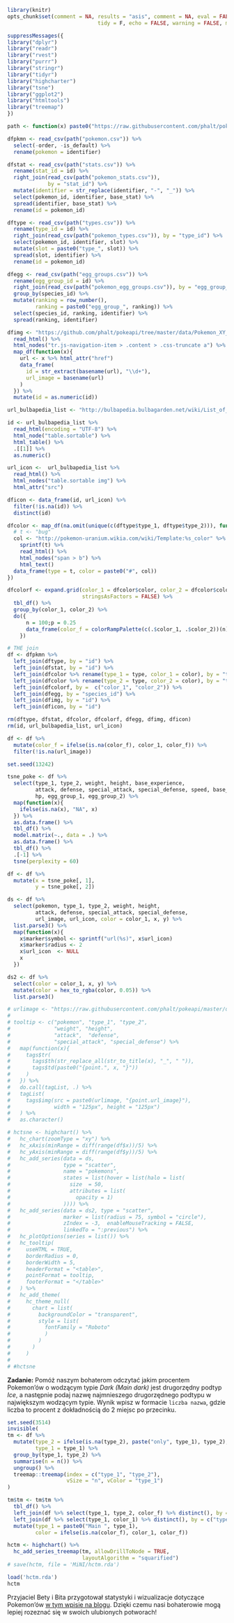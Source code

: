 ```r
library(knitr)
opts_chunk$set(comment = NA, results = "asis", comment = NA, eval = FALSE,
							 tidy = F, echo = FALSE, warning = FALSE, message = FALSE, error = FALSE)
```

```r
suppressMessages({
library("dplyr")
library("readr")
library("rvest")
library("purrr")
library("stringr")
library("tidyr")
library("highcharter")
library("tsne")
library("ggplot2")
library("htmltools")
library("treemap")
})
```
```r
path <- function(x) paste0("https://raw.githubusercontent.com/phalt/pokeapi/master/data/v2/csv/", x)

dfpkmn <- read_csv(path("pokemon.csv")) %>% 
  select(-order, -is_default) %>% 
  rename(pokemon = identifier)

dfstat <- read_csv(path("stats.csv")) %>% 
  rename(stat_id = id) %>% 
  right_join(read_csv(path("pokemon_stats.csv")),
             by = "stat_id") %>% 
  mutate(identifier = str_replace(identifier, "-", "_")) %>% 
  select(pokemon_id, identifier, base_stat) %>% 
  spread(identifier, base_stat) %>% 
  rename(id = pokemon_id)

dftype <- read_csv(path("types.csv")) %>% 
  rename(type_id = id) %>% 
  right_join(read_csv(path("pokemon_types.csv")), by = "type_id") %>% 
  select(pokemon_id, identifier, slot) %>% 
  mutate(slot = paste0("type_", slot)) %>% 
  spread(slot, identifier) %>% 
  rename(id = pokemon_id)

dfegg <- read_csv(path("egg_groups.csv")) %>% 
  rename(egg_group_id = id) %>% 
  right_join(read_csv(path("pokemon_egg_groups.csv")), by = "egg_group_id") %>% 
  group_by(species_id) %>% 
  mutate(ranking = row_number(),
         ranking = paste0("egg_group_", ranking)) %>% 
  select(species_id, ranking, identifier) %>% 
  spread(ranking, identifier) 

dfimg <- "https://github.com/phalt/pokeapi/tree/master/data/Pokemon_XY_Sprites" %>% 
  read_html() %>% 
  html_nodes("tr.js-navigation-item > .content > .css-truncate a") %>% 
  map_df(function(x){
    url <- x %>% html_attr("href")
    data_frame(
      id = str_extract(basename(url), "\\d+"),
      url_image = basename(url)
    )
  }) %>%
  mutate(id = as.numeric(id))

url_bulbapedia_list <- "http://bulbapedia.bulbagarden.net/wiki/List_of_Pok%C3%A9mon_by_base_stats_(Generation_VI-present)" 

id <- url_bulbapedia_list %>% 
  read_html(encoding = "UTF-8") %>% 
  html_node("table.sortable") %>% 
  html_table() %>% 
  .[[1]] %>% 
  as.numeric()

url_icon <-  url_bulbapedia_list %>% 
  read_html() %>%
  html_nodes("table.sortable img") %>% 
  html_attr("src")

dficon <- data_frame(id, url_icon) %>% 
  filter(!is.na(id)) %>% 
  distinct(id)

dfcolor <- map_df(na.omit(unique(c(dftype$type_1, dftype$type_2))), function(t){
  # t <- "bug"
  col <- "http://pokemon-uranium.wikia.com/wiki/Template:%s_color" %>% 
    sprintf(t) %>%
    read_html() %>% 
    html_nodes("span > b") %>% 
    html_text()
  data_frame(type = t, color = paste0("#", col))
})

dfcolorf <- expand.grid(color_1 = dfcolor$color, color_2 = dfcolor$color,
                        stringsAsFactors = FALSE) %>% 
  tbl_df() %>% 
  group_by(color_1, color_2) %>% 
  do({
      n = 100;p = 0.25
      data_frame(color_f = colorRampPalette(c(.$color_1, .$color_2))(n)[round(n*p)])
    })

# THE join
df <- dfpkmn %>% 
  left_join(dftype, by = "id") %>% 
  left_join(dfstat, by = "id") %>% 
  left_join(dfcolor %>% rename(type_1 = type, color_1 = color), by = "type_1") %>% 
  left_join(dfcolor %>% rename(type_2 = type, color_2 = color), by = "type_2") %>% 
  left_join(dfcolorf, by =  c("color_1", "color_2")) %>% 
  left_join(dfegg, by = "species_id") %>% 
  left_join(dfimg, by = "id") %>% 
  left_join(dficon, by = "id")

rm(dftype, dfstat, dfcolor, dfcolorf, dfegg, dfimg, dficon)
rm(id, url_bulbapedia_list, url_icon)
```

```r
df <- df %>% 
  mutate(color_f = ifelse(is.na(color_f), color_1, color_f)) %>% 
  filter(!is.na(url_image)) 

set.seed(13242)

tsne_poke <- df %>% 
  select(type_1, type_2, weight, height, base_experience,
         attack, defense, special_attack, special_defense, speed, base_experience,
         hp, egg_group_1, egg_group_2) %>%
  map(function(x){
    ifelse(is.na(x), "NA", x)
  }) %>% 
  as.data.frame() %>% 
  tbl_df() %>% 
  model.matrix(~., data = .) %>% 
  as.data.frame() %>% 
  tbl_df() %>% 
  .[-1] %>% 
  tsne(perplexity = 60)

df <- df %>% 
  mutate(x = tsne_poke[, 1],
         y = tsne_poke[, 2])
```



```r
ds <- df %>% 
  select(pokemon, type_1, type_2, weight, height,
         attack, defense, special_attack, special_defense,
         url_image, url_icon, color = color_1, x, y) %>% 
  list.parse3() %>% 
  map(function(x){
    x$marker$symbol <- sprintf("url(%s)", x$url_icon)
    x$marker$radius <- 2
    x$url_icon  <- NULL
    x
  })

ds2 <- df %>% 
  select(color = color_1, x, y) %>%
  mutate(color = hex_to_rgba(color, 0.05)) %>% 
  list.parse3()

# urlimage <- "https://raw.githubusercontent.com/phalt/pokeapi/master/data/Pokemon_XY_Sprites/"
# 
# tooltip <- c("pokemon", "type_1", "type_2",
#              "weight", "height",
#              "attack",  "defense",
#              "special_attack", "special_defense") %>%
#   map(function(x){
#     tags$tr(
#       tags$th(str_replace_all(str_to_title(x), "_", " ")),
#       tags$td(paste0("{point.", x, "}"))
#     )
#   }) %>% 
#   do.call(tagList, .) %>% 
#   tagList(
#     tags$img(src = paste0(urlimage, "{point.url_image}"),
#              width = "125px", height = "125px")
#   ) %>% 
#   as.character()

# hctsne <- highchart() %>% 
#   hc_chart(zoomType = "xy") %>% 
#   hc_xAxis(minRange = diff(range(df$x))/5) %>%
#   hc_yAxis(minRange = diff(range(df$y))/5) %>%
#   hc_add_series(data = ds,
#                 type = "scatter",
#                 name = "pokemons",
#                 states = list(hover = list(halo = list(
#                   size  = 50,
#                   attributes = list(
#                     opacity = 1)
#                 )))) %>%
#   hc_add_series(data = ds2, type = "scatter",
#                 marker = list(radius = 75, symbol = "circle"),
#                 zIndex = -3,  enableMouseTracking = FALSE,
#                 linkedTo = ":previous") %>%
#   hc_plotOptions(series = list()) %>%  
#   hc_tooltip(
#     useHTML = TRUE,
#     borderRadius = 0,
#     borderWidth = 5,
#     headerFormat = "<table>",
#     pointFormat = tooltip,
#     footerFormat = "</table>"
#   ) %>% 
#   hc_add_theme(
#     hc_theme_null(
#       chart = list(
#         backgroundColor = "transparent",
#         style = list(
#           fontFamily = "Roboto"
#           )
#         )
#       )
#     )
# 
# #hctsne

```

**Zadanie:** Pomóż naszym bohaterom odczytać jakim procentem Pokemon'ów o wodzącym typie *Dark (Main dark)* jest drugorzędny podtyp *Ice*, a następnie podaj nazwę najmnieszego drugorzędnego podtypu w największym wodzącym typie.  Wynik wpisz w formacie `liczba nazwa`, gdzie liczba to procent z dokładnością do 2 miejsc po przecinku.


```r
set.seed(3514)
invisible(
tm <- df %>% 
  mutate(type_2 = ifelse(is.na(type_2), paste("only", type_1), type_2),
         type_1 = type_1) %>% 
  group_by(type_1, type_2) %>%
  summarise(n = n()) %>% 
  ungroup() %>% 
  treemap::treemap(index = c("type_1", "type_2"),
                   vSize = "n", vColor = "type_1")
)
```

```r
tm$tm <- tm$tm %>%
  tbl_df() %>% 
  left_join(df %>% select(type_1, type_2, color_f) %>% distinct(), by = c("type_1", "type_2")) %>%
  left_join(df %>% select(type_1, color_1) %>% distinct(), by = c("type_1")) %>% 
  mutate(type_1 = paste0("Main ", type_1),
         color = ifelse(is.na(color_f), color_1, color_f))

hctm <- highchart() %>% 
  hc_add_series_treemap(tm, allowDrillToNode = TRUE,
                        layoutAlgorithm = "squarified")
# save(hctm, file = 'MiNI/hctm.rda')
```

```r
load('hctm.rda')
hctm
```

Przyjaciel Bety i Bita przygotował statystyki i wizualizacje dotyczące Pokemon'ów [w tym wpisie na blogu](http://jkunst.com/r/pokemon-visualize-em-all/). Dzięki czemu nasi bohaterowie mogą lepiej rozeznać się w swoich ulubionych potworach!